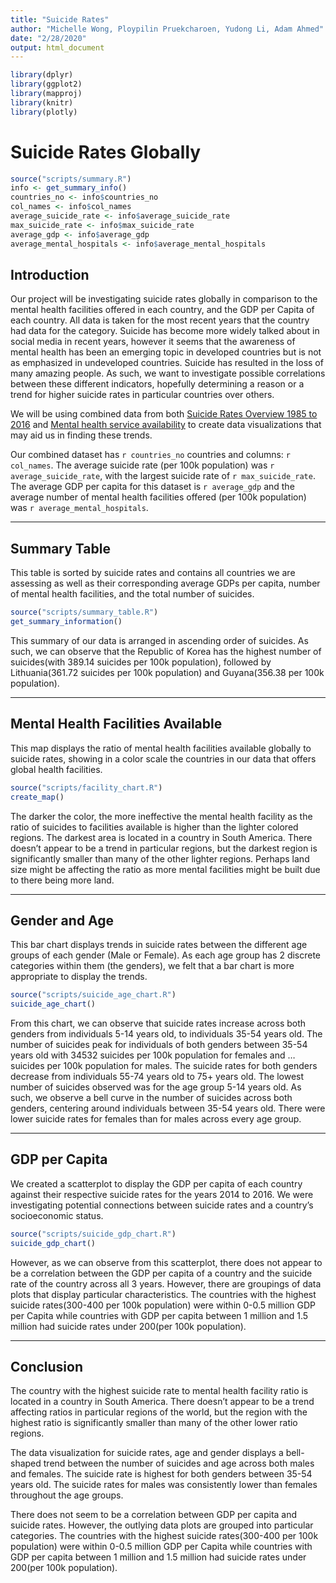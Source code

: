 ```yaml
---
title: "Suicide Rates"
author: "Michelle Wong, Ploypilin Pruekcharoen, Yudong Li, Adam Ahmed"
date: "2/28/2020"
output: html_document
---
```


```r
library(dplyr)
library(ggplot2)
library(mapproj)
library(knitr)
library(plotly)
```

# Suicide Rates Globally
```r
source("scripts/summary.R")
info <- get_summary_info()
countries_no <- info$countries_no
col_names <- info$col_names
average_suicide_rate <- info$average_suicide_rate
max_suicide_rate <- info$max_suicide_rate
average_gdp <- info$average_gdp
average_mental_hospitals <- info$average_mental_hospitals
```

## Introduction
Our project will be investigating suicide rates globally in comparison to the mental health facilities offered in each country, and the GDP per Capita of each country. All data is taken for the most recent years that the country had data for the category. Suicide has become more widely talked about in social media in recent years, however it seems that the awareness of mental health has been an emerging topic in developed countries but is not as emphasized in undeveloped countries. Suicide has resulted in the loss of many amazing people. As such, we want to investigate possible correlations between these different indicators, hopefully determining a reason or a trend for higher suicide rates in particular countries over others.

We will be using combined data from both [Suicide Rates Overview 1985 to 2016](https://www.kaggle.com/russellyates88/suicide-rates-overview-1985-to-2016) and [Mental health service availability](http://apps.who.int/gho/data/node.main.MHFAC?lang=en) to create data visualizations that may aid us in finding these trends. 

Our combined dataset has `r countries_no` countries and columns: `r col_names`. The average suicide rate (per 100k population) was `r  average_suicide_rate`, with the largest suicide rate of `r max_suicide_rate`. The average GDP per capita for this dataset is `r average_gdp` and the average number of mental health facilities offered (per 100k population) was `r average_mental_hospitals`.

---

## Summary Table

This table is sorted by suicide rates and contains all countries we are assessing as well as their corresponding average GDPs per capita, number of mental health facilities, and the total number of suicides.

``` r
source("scripts/summary_table.R")
get_summary_information()
```

This summary of our data is arranged in ascending order of suicides. As such, we can observe that the Republic of Korea has the highest number of suicides(with 389.14 suicides per 100k population), followed by Lithuania(361.72 suicides per 100k population) and Guyana(356.38 per 100k population).

---

## Mental Health Facilities Available

This map displays the ratio of mental health facilities available globally to suicide rates, showing in a color scale the countries in our data that offers global health facilities. 

```r
source("scripts/facility_chart.R")
create_map()
```

The darker the color, the more ineffective the mental health facility as the ratio of suicides to facilities available is higher than the lighter colored regions. The darkest area is located in a country in South America. There doesn't appear to be a trend in particular regions, but the darkest region is significantly smaller than many of the other lighter regions. Perhaps land size might be affecting the ratio as more mental facilities might be built due to there being more land.

---

## Gender and Age

This bar chart displays trends in suicide rates between the different age groups of each gender (Male or Female). As each age group has 2 discrete categories within them (the genders), we felt that a bar chart is more appropriate to display the trends.

``` r
source("scripts/suicide_age_chart.R")
suicide_age_chart()
```

From this chart, we can observe that suicide rates increase across both genders from individuals 5-14 years old, to individuals 35-54 years old. The number of suicides peak for individuals of both genders between 35-54 years old with 34532 suicides per 100k population for females and ... suicides per 100k population for males. The suicide rates for both genders decrease from individuals 55-74 years old to 75+ years old. The lowest number of suicides observed was for the age group 5-14 years old. As such, we observe a bell curve in the number of suicides across both genders, centering around individuals between 35-54 years old. There were lower suicide rates for females than for males across every age group.

---

## GDP per Capita

We created a scatterplot to display the GDP per capita of each country against their respective suicide rates for the years 2014 to 2016. We were investigating potential connections between suicide rates and a country's socioeconomic status.

``` r
source("scripts/suicide_gdp_chart.R")
suicide_gdp_chart()
```

However, as we can observe from this scatterplot, there does not appear to be a correlation between the GDP per capita of a country and the suicide rate of the country across all 3 years. However, there are groupings of data plots that display particular characteristics. The countries with the highest suicide rates(300-400 per 100k population) were within 0-0.5 million GDP per Capita while countries with GDP per capita between 1 million and 1.5 million had suicide rates under 200(per 100k population). 

---

## Conclusion
The country with the highest suicide rate to mental health facility ratio is located in a country in South America. There doesn't appear to be a trend affecting ratios in particular regions of the world, but the region with the highest ratio is significantly smaller than many of the other lower ratio regions. 

The data visualization for suicide rates, age and gender displays a bell-shaped trend between the number of suicides and age across both males and females. The suicide rate is highest for both genders between 35-54 years old. The suicide rates for males was consistently lower than females throughout the age groups.

There does not seem to be a correlation between GDP per capita and suicide rates. However, the outlying data plots are grouped into particular categories. The countries with the highest suicide rates(300-400 per 100k population) were within 0-0.5 million GDP per Capita while countries with GDP per capita between 1 million and 1.5 million had suicide rates under 200(per 100k population). 

